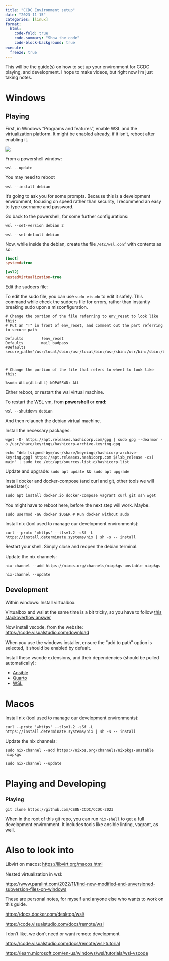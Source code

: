 ```yaml
---
title: "CCDC Environment setup"
date: "2023-11-15"
categories: [linux]
format:
  html:
    code-fold: true
    code-summary: "Show the code"
    code-block-background: true
execute:
  freeze: true
---
```


This will be the guide(s) on how to set up your environment for CCDC playing, and development. I hope to make videos, but right now I'm just taking notes.


# Windows

## Playing

First, in Windows "Programs and features", enable WSL and the virtualization platform. It might be enabled already, if it isn't, reboot after enabling it.

![](https://code.visualstudio.com/assets/docs/remote/wsl-tutorial/windows-features.png)

From a powershell window:


`wsl --update`

You may need to reboot

`wsl --install debian`

It's going to ask you for some prompts. Because this is a development environment, focusing on speed rather than security, I recommend an easy to type username and password. 

Go back to the powershell, for some further configurations:

`wsl --set-version debian 2`

`wsl --set-default debian`


Now, while inside the debian, create the file `/etc/wsl.conf` with contents as so:

```.ini
[boot]
systemd=true

[wsl2]
nestedVirtualization=true
```

Edit the sudoers file:

To edit the sudo file, you can use `sudo visudo` to edit it safely. This command while check the sudoers file for errors, rather than instantly breaking sudo upon a misconfiguration.

```.default
# Change the portion of the file referring to env_reset to look like this:
# Put an "!" in front of env_reset, and comment out the part referring to secure path

Defaults        !env_reset
Defaults        mail_badpass
#Defaults       secure_path="/usr/local/sbin:/usr/local/bin:/usr/sbin:/usr/bin:/sbin:/bin" 



# Change the portion of the file that refers to wheel to look like this:

%sudo ALL=(ALL:ALL) NOPASSWD: ALL
```

Either reboot, or restart the wsl virtual machine.

To restart the WSL vm, from **powershell** or **cmd**:

`wsl --shutdown debian`

And then relaunch the debian virtual machine. 


Install the necessary packages:

`wget -O- https://apt.releases.hashicorp.com/gpg | sudo gpg --dearmor -o /usr/share/keyrings/hashicorp-archive-keyring.gpg`

`echo "deb [signed-by=/usr/share/keyrings/hashicorp-archive-keyring.gpg] https://apt.releases.hashicorp.com $(lsb_release -cs) main" | sudo tee /etc/apt/sources.list.d/hashicorp.list`


Update and upgrade: `sudo apt update && sudo apt upgrade`


Install docker and docker-compose (and curl and git, other tools we will need later):

`sudo apt install docker.io docker-compose vagrant curl git ssh wget`

You might have to reboot here, before the next step will work. Maybe.

`sudo usermod -aG docker $USER # Run docker without sudo`


Install nix (tool used to manage our development environments):

`curl --proto '=https' --tlsv1.2 -sSf -L https://install.determinate.systems/nix | sh -s -- install`

Restart your shell. Simply close and reopen the debian terminal. 

Update the nix channels:

`nix-channel --add https://nixos.org/channels/nixpkgs-unstable nixpkgs`

`nix-channel --update`




## Development

Within windows: Install virtualbox. 


Virtualbox and wsl at the same time is a bit tricky, so you have to follow [this stackoverflow answer](https://stackoverflow.com/a/69896662)


Now install vscode, from the website: <https://code.visualstudio.com/download>

When you use the windows installer, ensure the "add to path" option is selected, it should be enabled by defualt. 



Install these vscode extensions, and their dependencies (should be pulled automatically):

* [Ansible](https://marketplace.visualstudio.com/items?itemName=redhat.ansible)
* [Quarto](https://marketplace.visualstudio.com/items?itemName=quarto.quarto)
* [WSL](https://marketplace.visualstudio.com/items?itemName=ms-vscode-remote.remote-wsl)



# Macos

Install nix (tool used to manage our development environments):

`curl --proto '=https' --tlsv1.2 -sSf -L https://install.determinate.systems/nix | sh -s -- install`

Update the nix channels:

`sudo nix-channel --add https://nixos.org/channels/nixpkgs-unstable nixpkgs`

`sudo nix-channel --update`



# Playing and Developing

### Playing

`git clone https://github.com/CSUN-CCDC/CCDC-2023`

When in the root of this git repo, you can run `nix-shell` to get a full development environment. It includes tools like ansible linting, vagrant, as well. 




# Also to look into


Libvirt on macos: <https://libvirt.org/macos.html>

Nested virtualization in wsl:

<https://www.paralint.com/2022/11/find-new-modified-and-unversioned-subversion-files-on-windows>

These are personal notes, for myself and anyone else who wants to work on this guide.

<https://docs.docker.com/desktop/wsl/>


<https://code.visualstudio.com/docs/remote/wsl>

I don't like, we don't need or want remote development

<https://code.visualstudio.com/docs/remote/wsl-tutorial>

<https://learn.microsoft.com/en-us/windows/wsl/tutorials/wsl-vscode>
